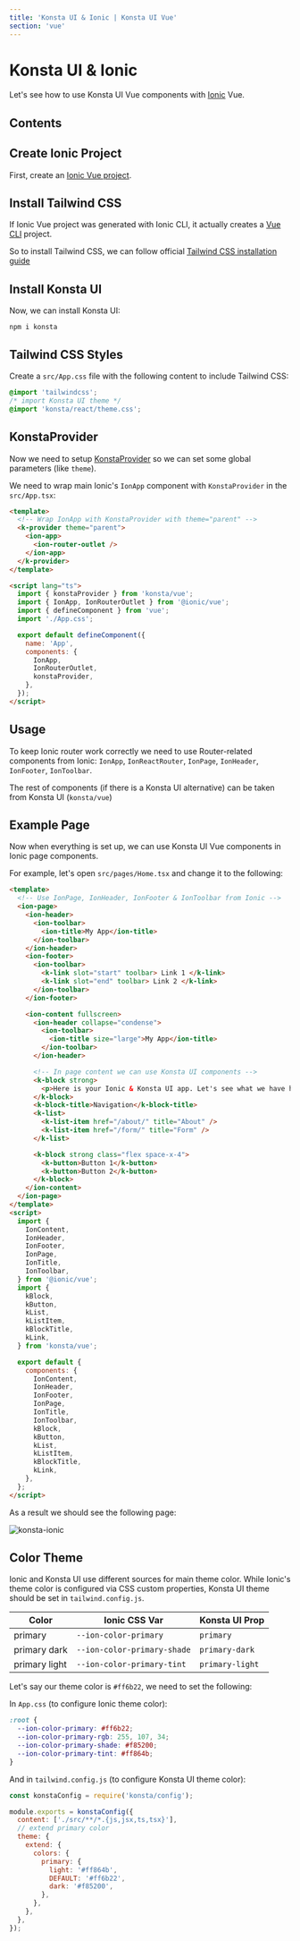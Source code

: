 ```yaml
---
title: 'Konsta UI & Ionic | Konsta UI Vue'
section: 'vue'
---
```


# Konsta UI & Ionic

Let's see how to use Konsta UI Vue components with [Ionic](https://ionicframework.com/vue) Vue.

## Contents

## Create Ionic Project

First, create an [Ionic Vue project](https://ionicframework.com/vue#start).

## Install Tailwind CSS

If Ionic Vue project was generated with Ionic CLI, it actually creates a [Vue CLI](https://cli.vuejs.org) project.

So to install Tailwind CSS, we can follow official [Tailwind CSS installation guide](https://tailwindcss.com/docs/installation#installing-tailwind-css-as-a-post-css-plugin)

## Install Konsta UI

Now, we can install Konsta UI:

```
npm i konsta
```

## Tailwind CSS Styles

Create a `src/App.css` file with the following content to include Tailwind CSS:

```css
@import 'tailwindcss';
/* import Konsta UI theme */
@import 'konsta/react/theme.css';
```

## KonstaProvider

Now we need to setup [KonstaProvider](/vue/konsta-provider) so we can set some global parameters (like `theme`).

We need to wrap main Ionic's `IonApp` component with `KonstaProvider` in the `src/App.tsx`:

```html
<template>
  <!-- Wrap IonApp with KonstaProvider with theme="parent" -->
  <k-provider theme="parent">
    <ion-app>
      <ion-router-outlet />
    </ion-app>
  </k-provider>
</template>

<script lang="ts">
  import { konstaProvider } from 'konsta/vue';
  import { IonApp, IonRouterOutlet } from '@ionic/vue';
  import { defineComponent } from 'vue';
  import './App.css';

  export default defineComponent({
    name: 'App',
    components: {
      IonApp,
      IonRouterOutlet,
      konstaProvider,
    },
  });
</script>
```

## Usage

To keep Ionic router work correctly we need to use Router-related components from Ionic: `IonApp`, `IonReactRouter`, `IonPage`, `IonHeader`, `IonFooter`, `IonToolbar`.

The rest of components (if there is a Konsta UI alternative) can be taken from Konsta UI (`konsta/vue`)

## Example Page

Now when everything is set up, we can use Konsta UI Vue components in Ionic page components.

For example, let's open `src/pages/Home.tsx` and change it to the following:

```html
<template>
  <!-- Use IonPage, IonHeader, IonFooter & IonToolbar from Ionic -->
  <ion-page>
    <ion-header>
      <ion-toolbar>
        <ion-title>My App</ion-title>
      </ion-toolbar>
    </ion-header>
    <ion-footer>
      <ion-toolbar>
        <k-link slot="start" toolbar> Link 1 </k-link>
        <k-link slot="end" toolbar> Link 2 </k-link>
      </ion-toolbar>
    </ion-footer>

    <ion-content fullscreen>
      <ion-header collapse="condense">
        <ion-toolbar>
          <ion-title size="large">My App</ion-title>
        </ion-toolbar>
      </ion-header>

      <!-- In page content we can use Konsta UI components -->
      <k-block strong>
        <p>Here is your Ionic & Konsta UI app. Let's see what we have here.</p>
      </k-block>
      <k-block-title>Navigation</k-block-title>
      <k-list>
        <k-list-item href="/about/" title="About" />
        <k-list-item href="/form/" title="Form" />
      </k-list>

      <k-block strong class="flex space-x-4">
        <k-button>Button 1</k-button>
        <k-button>Button 2</k-button>
      </k-block>
    </ion-content>
  </ion-page>
</template>
<script>
  import {
    IonContent,
    IonHeader,
    IonFooter,
    IonPage,
    IonTitle,
    IonToolbar,
  } from '@ionic/vue';
  import {
    kBlock,
    kButton,
    kList,
    kListItem,
    kBlockTitle,
    kLink,
  } from 'konsta/vue';

  export default {
    components: {
      IonContent,
      IonHeader,
      IonFooter,
      IonPage,
      IonTitle,
      IonToolbar,
      kBlock,
      kButton,
      kList,
      kListItem,
      kBlockTitle,
      kLink,
    },
  };
</script>
```

As a result we should see the following page:

<img
  class="w-full max-w-[375px] rounded-lg border border-black/10"
  src="/images/docs/k-ionic.png"
  alt="konsta-ionic"
/>

## Color Theme

Ionic and Konsta UI use different sources for main theme color. While Ionic's theme color is configured via CSS custom properties, Konsta UI theme should be set in `tailwind.config.js`.

| Color         | Ionic CSS Var               | Konsta UI Prop  |
| ------------- | --------------------------- | --------------- |
| primary       | `--ion-color-primary`       | `primary`       |
| primary dark  | `--ion-color-primary-shade` | `primary-dark`  |
| primary light | `--ion-color-primary-tint`  | `primary-light` |

Let's say our theme color is <span class="inline-block h-[1em] w-[1em] bg-[#ff6b22] align-middle" /> `#ff6b22`, we need to set the following:

In `App.css` (to configure Ionic theme color):

```css
:root {
  --ion-color-primary: #ff6b22;
  --ion-color-primary-rgb: 255, 107, 34;
  --ion-color-primary-shade: #f85200;
  --ion-color-primary-tint: #ff864b;
}
```

And in `tailwind.config.js` (to configure Konsta UI theme color):

```js
const konstaConfig = require('konsta/config');

module.exports = konstaConfig({
  content: ['./src/**/*.{js,jsx,ts,tsx}'],
  // extend primary color
  theme: {
    extend: {
      colors: {
        primary: {
          light: '#ff864b',
          DEFAULT: '#ff6b22',
          dark: '#f85200',
        },
      },
    },
  },
});
```
